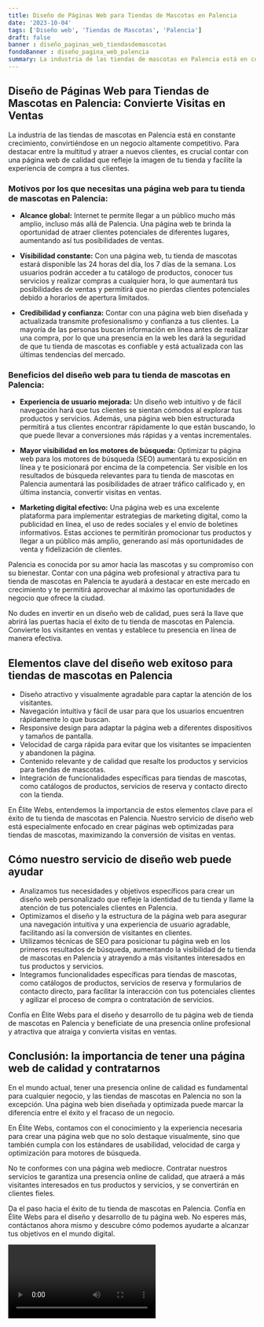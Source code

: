 ```yaml
---
title: Diseño de Páginas Web para Tiendas de Mascotas en Palencia
date: '2023-10-04'
tags: ['Diseño web', 'Tiendas de Mascotas', 'Palencia']
draft: false
banner : diseño_paginas_web_tiendasdemascotas
fondoBanner : diseño_pagina_web_palencia
summary: La industria de las tiendas de mascotas en Palencia está en constante crecimiento, convirtiéndose en un negocio altamente competitivo. Para destacar entre la multitud y atraer a nuevos clientes, es crucial contar con una página web de calidad que refleje la imagen de tu tienda y facilite la experiencia de compra a tus clientes.
---
```


## Diseño de Páginas Web para Tiendas de Mascotas en Palencia: Convierte Visitas en Ventas

La industria de las tiendas de mascotas en Palencia está en constante crecimiento, convirtiéndose en un negocio altamente competitivo. Para destacar entre la multitud y atraer a nuevos clientes, es crucial contar con una página web de calidad que refleje la imagen de tu tienda y facilite la experiencia de compra a tus clientes.

### Motivos por los que necesitas una página web para tu tienda de mascotas en Palencia:

- **Alcance global:** Internet te permite llegar a un público mucho más amplio, incluso más allá de Palencia. Una página web te brinda la oportunidad de atraer clientes potenciales de diferentes lugares, aumentando así tus posibilidades de ventas.

- **Visibilidad constante:** Con una página web, tu tienda de mascotas estará disponible las 24 horas del día, los 7 días de la semana. Los usuarios podrán acceder a tu catálogo de productos, conocer tus servicios y realizar compras a cualquier hora, lo que aumentará tus posibilidades de ventas y permitirá que no pierdas clientes potenciales debido a horarios de apertura limitados.

- **Credibilidad y confianza:** Contar con una página web bien diseñada y actualizada transmite profesionalismo y confianza a tus clientes. La mayoría de las personas buscan información en línea antes de realizar una compra, por lo que una presencia en la web les dará la seguridad de que tu tienda de mascotas es confiable y está actualizada con las últimas tendencias del mercado.

### Beneficios del diseño web para tu tienda de mascotas en Palencia:

- **Experiencia de usuario mejorada:** Un diseño web intuitivo y de fácil navegación hará que tus clientes se sientan cómodos al explorar tus productos y servicios. Además, una página web bien estructurada permitirá a tus clientes encontrar rápidamente lo que están buscando, lo que puede llevar a conversiones más rápidas y a ventas incrementales.

- **Mayor visibilidad en los motores de búsqueda:** Optimizar tu página web para los motores de búsqueda (SEO) aumentará tu exposición en línea y te posicionará por encima de la competencia. Ser visible en los resultados de búsqueda relevantes para tu tienda de mascotas en Palencia aumentará las posibilidades de atraer tráfico calificado y, en última instancia, convertir visitas en ventas.

- **Marketing digital efectivo:** Una página web es una excelente plataforma para implementar estrategias de marketing digital, como la publicidad en línea, el uso de redes sociales y el envío de boletines informativos. Estas acciones te permitirán promocionar tus productos y llegar a un público más amplio, generando así más oportunidades de venta y fidelización de clientes.

Palencia es conocida por su amor hacia las mascotas y su compromiso con su bienestar. Contar con una página web profesional y atractiva para tu tienda de mascotas en Palencia te ayudará a destacar en este mercado en crecimiento y te permitirá aprovechar al máximo las oportunidades de negocio que ofrece la ciudad.

No dudes en invertir en un diseño web de calidad, pues será la llave que abrirá las puertas hacia el éxito de tu tienda de mascotas en Palencia. Convierte los visitantes en ventas y establece tu presencia en línea de manera efectiva.

<GifSeo />

<Cta />

## Elementos clave del diseño web exitoso para tiendas de mascotas en Palencia

- Diseño atractivo y visualmente agradable para captar la atención de los visitantes.
- Navegación intuitiva y fácil de usar para que los usuarios encuentren rápidamente lo que buscan.
- Responsive design para adaptar la página web a diferentes dispositivos y tamaños de pantalla.
- Velocidad de carga rápida para evitar que los visitantes se impacienten y abandonen la página.
- Contenido relevante y de calidad que resalte los productos y servicios para tiendas de mascotas.
- Integración de funcionalidades específicas para tiendas de mascotas, como catálogos de productos, servicios de reserva y contacto directo con la tienda.

En Élite Webs, entendemos la importancia de estos elementos clave para el éxito de tu tienda de mascotas en Palencia. Nuestro servicio de diseño web está especialmente enfocado en crear páginas web optimizadas para tiendas de mascotas, maximizando la conversión de visitas en ventas.

## Cómo nuestro servicio de diseño web puede ayudar

- Analizamos tus necesidades y objetivos específicos para crear un diseño web personalizado que refleje la identidad de tu tienda y llame la atención de tus potenciales clientes en Palencia.
- Optimizamos el diseño y la estructura de la página web para asegurar una navegación intuitiva y una experiencia de usuario agradable, facilitando así la conversión de visitantes en clientes.
- Utilizamos técnicas de SEO para posicionar tu página web en los primeros resultados de búsqueda, aumentando la visibilidad de tu tienda de mascotas en Palencia y atrayendo a más visitantes interesados en tus productos y servicios.
- Integramos funcionalidades específicas para tiendas de mascotas, como catálogos de productos, servicios de reserva y formularios de contacto directo, para facilitar la interacción con tus potenciales clientes y agilizar el proceso de compra o contratación de servicios.

Confía en Élite Webs para el diseño y desarrollo de tu página web de tienda de mascotas en Palencia y benefíciate de una presencia online profesional y atractiva que atraiga y convierta visitas en ventas.

## Conclusión: la importancia de tener una página web de calidad y contratarnos

En el mundo actual, tener una presencia online de calidad es fundamental para cualquier negocio, y las tiendas de mascotas en Palencia no son la excepción. Una página web bien diseñada y optimizada puede marcar la diferencia entre el éxito y el fracaso de un negocio.

En Élite Webs, contamos con el conocimiento y la experiencia necesaria para crear una página web que no solo destaque visualmente, sino que también cumpla con los estándares de usabilidad, velocidad de carga y optimización para motores de búsqueda.

No te conformes con una página web mediocre. Contratar nuestros servicios te garantiza una presencia online de calidad, que atraerá a más visitantes interesados en tus productos y servicios, y se convertirán en clientes fieles.

Da el paso hacia el éxito de tu tienda de mascotas en Palencia. Confía en Élite Webs para el diseño y desarrollo de tu página web. No esperes más, contáctanos ahora mismo y descubre cómo podemos ayudarte a alcanzar tus objetivos en el mundo digital.

<Video />

<CtaBot job='Tiendas de Mascotas' city='Palencia'/>

<Gmaps query='Palencia+españa+maps' />